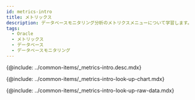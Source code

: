 ```yaml
---
id: metrics-intro
title: メトリックス
description: データベースモニタリング分析のメトリクスメニューについて学習します。
tags:
  - Oracle
  - メトリックス
  - データベース
  - データベースモニタリング
---
```



<!-- 概要 -->

{@include: ../common-items/_metrics-intro.desc.mdx}

<IntroExam category='db_oracle_counter'/>

<ProdImg img='metrics-example-00.png' desc=''/>

<!-- メトリクスチャートを照会する -->

{@include: ../common-items/_metrics-intro-look-up-chart.mdx}  

<LookupchartDesc metric='Parse_count_(hard)' category='db_oracle_counter' />

<!-- メトリクスRaw Dataを照会する -->

{@include: ../common-items/_metrics-intro-look-up-raw-data.mdx}  
